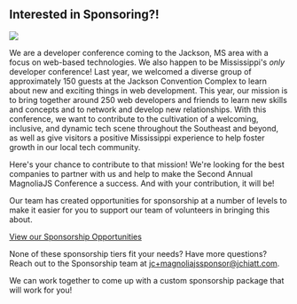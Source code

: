 
<Card>

## Interested in Sponsoring?!

<img src={sponsorImage} />

We are a developer conference coming to the Jackson, MS area with a focus on web-based technologies. We also happen to be Mississippi's _only_ developer conference!
Last year, we welcomed a diverse group of approximately 150 guests at the Jackson Convention Complex to learn about new and exciting things in web development. 
This year, our mission is to bring together around 250 web developers and friends to learn new skills and concepts
and to network and develop new relationships. With this conference, we want to contribute to the cultivation of a welcoming, inclusive,
and dynamic tech scene throughout the Southeast and beyond, as well as give visitors a positive Mississippi experience to help foster growth in our local tech community.

Here's your chance to contribute to that mission! We're looking for the best companies to partner with us and help to make the
Second Annual MagnoliaJS Conference a success. And with your contribution, it will be!

Our team has created opportunities for sponsorship at a number of levels to make it easier for you to support our team of volunteers
in bringing this about.

<a href="https://docs.google.com/document/d/1-MKfIURaDaqohd_Kgcl87WchxuBCwG8wSIo7132vHNo/edit?usp=sharing" target="_blank" rel="noopener noreferrer">View our Sponsorship Opportunities</a>

None of these sponsorship tiers fit your needs? Have more questions? Reach out to the Sponsorship team at <a href="mailto:jc+magnoliajssponsor@jchiatt.com">jc+magnoliajssponsor@jchiatt.com</a>.

We can work together to come up with a custom sponsorship package that will work for you!

</Card>

